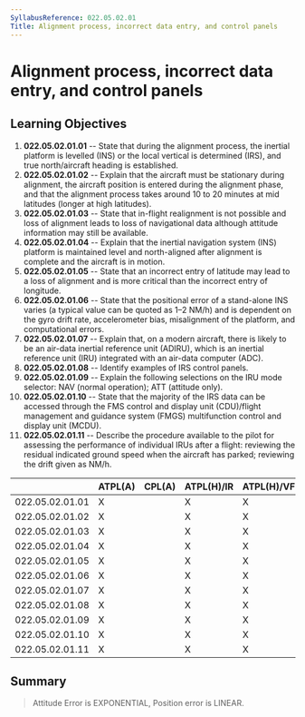 ```yaml
---
SyllabusReference: 022.05.02.01
Title: Alignment process, incorrect data entry, and control panels
---
```


# Alignment process, incorrect data entry, and control panels

## Learning Objectives

1.  **022.05.02.01.01** -- State that during the alignment process, the inertial
    platform is levelled (INS) or the local vertical is determined (IRS), and
    true north/aircraft heading is established.
2.  **022.05.02.01.02** -- Explain that the aircraft must be stationary during
    alignment, the aircraft position is entered during the alignment phase, and
    that the alignment process takes around 10 to 20 minutes at mid latitudes
    (longer at high latitudes).
3.  **022.05.02.01.03** -- State that in-flight realignment is not possible and
    loss of alignment leads to loss of navigational data although attitude
    information may still be available.
4.  **022.05.02.01.04** -- Explain that the inertial navigation system (INS)
    platform is maintained level and north-aligned after alignment is complete
    and the aircraft is in motion.
5.  **022.05.02.01.05** -- State that an incorrect entry of latitude may lead to
    a loss of alignment and is more critical than the incorrect entry of
    longitude.
6.  **022.05.02.01.06** -- State that the positional error of a stand-alone INS
    varies (a typical value can be quoted as 1–2 NM/h) and is dependent on the
    gyro drift rate, accelerometer bias, misalignment of the platform, and
    computational errors.
7.  **022.05.02.01.07** -- Explain that, on a modern aircraft, there is likely to
    be an air-data inertial reference unit (ADIRU), which is an inertial
    reference unit (IRU) integrated with an air-data computer (ADC).
8.  **022.05.02.01.08** -- Identify examples of IRS control panels.
9.  **022.05.02.01.09** -- Explain the following selections on the IRU mode
    selector: NAV (normal operation); ATT (attitude only).
10. **022.05.02.01.10** -- State that the majority of the IRS data can be
    accessed through the FMS control and display unit (CDU)/flight management
    and guidance system (FMGS) multifunction control and display unit (MCDU).
11. **022.05.02.01.11** -- Describe the procedure available to the pilot for
    assessing the performance of individual IRUs after a flight: reviewing the
    residual indicated ground speed when the aircraft has parked; reviewing the
    drift given as NM/h.

|                 | ATPL(A) | CPL(A) | ATPL(H)/IR | ATPL(H)/VFR | CPL(H) | IR  | CBIR(A) |
| --------------- | ------- | ------ | ---------- | ----------- | ------ | --- | ------- |
| 022.05.02.01.01 | X       |        | X          | X           |        |     |         |
| 022.05.02.01.02 | X       |        | X          | X           |        |     |         |
| 022.05.02.01.03 | X       |        | X          | X           |        |     |         |
| 022.05.02.01.04 | X       |        | X          | X           |        |     |         |
| 022.05.02.01.05 | X       |        | X          | X           |        |     |         |
| 022.05.02.01.06 | X       |        | X          | X           |        |     |         |
| 022.05.02.01.07 | X       |        | X          | X           |        |     |         |
| 022.05.02.01.08 | X       |        | X          | X           |        |     |         |
| 022.05.02.01.09 | X       |        | X          | X           |        |     |         |
| 022.05.02.01.10 | X       |        | X          | X           |        |     |         |
| 022.05.02.01.11 | X       |        | X          | X           |        |     |         |

## Summary

> Attitude Error is EXPONENTIAL, Position error is LINEAR.
